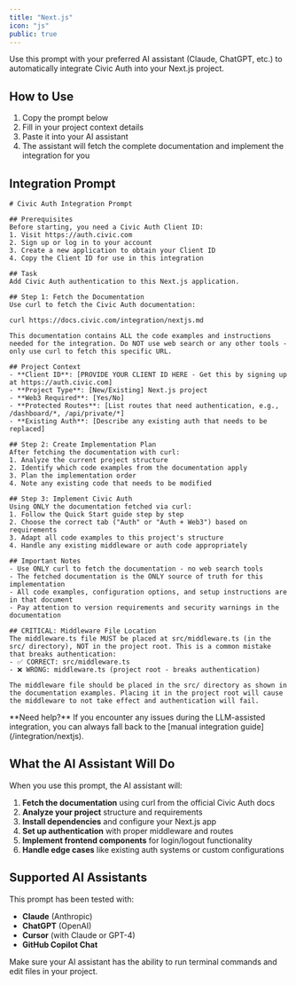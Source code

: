 ```yaml
---
title: "Next.js"
icon: "js"
public: true
---
```


Use this prompt with your preferred AI assistant (Claude, ChatGPT, etc.) to automatically integrate Civic Auth into your Next.js project.

## How to Use

1. Copy the prompt below
2. Fill in your project context details
3. Paste it into your AI assistant
4. The assistant will fetch the complete documentation and implement the integration for you

## Integration Prompt

```text
# Civic Auth Integration Prompt

## Prerequisites
Before starting, you need a Civic Auth Client ID:
1. Visit https://auth.civic.com
2. Sign up or log in to your account
3. Create a new application to obtain your Client ID
4. Copy the Client ID for use in this integration

## Task
Add Civic Auth authentication to this Next.js application.

## Step 1: Fetch the Documentation
Use curl to fetch the Civic Auth documentation:

curl https://docs.civic.com/integration/nextjs.md

This documentation contains ALL the code examples and instructions needed for the integration. Do NOT use web search or any other tools - only use curl to fetch this specific URL.

## Project Context
- **Client ID**: [PROVIDE YOUR CLIENT ID HERE - Get this by signing up at https://auth.civic.com]
- **Project Type**: [New/Existing] Next.js project
- **Web3 Required**: [Yes/No]
- **Protected Routes**: [List routes that need authentication, e.g., /dashboard/*, /api/private/*]
- **Existing Auth**: [Describe any existing auth that needs to be replaced]

## Step 2: Create Implementation Plan
After fetching the documentation with curl:
1. Analyze the current project structure
2. Identify which code examples from the documentation apply
3. Plan the implementation order
4. Note any existing code that needs to be modified

## Step 3: Implement Civic Auth
Using ONLY the documentation fetched via curl:
1. Follow the Quick Start guide step by step
2. Choose the correct tab ("Auth" or "Auth + Web3") based on requirements
3. Adapt all code examples to this project's structure
4. Handle any existing middleware or auth code appropriately

## Important Notes
- Use ONLY curl to fetch the documentation - no web search tools
- The fetched documentation is the ONLY source of truth for this implementation
- All code examples, configuration options, and setup instructions are in that document
- Pay attention to version requirements and security warnings in the documentation

## CRITICAL: Middleware File Location
The middleware.ts file MUST be placed at src/middleware.ts (in the src/ directory), NOT in the project root. This is a common mistake that breaks authentication:
- ✅ CORRECT: src/middleware.ts 
- ❌ WRONG: middleware.ts (project root - breaks authentication)

The middleware file should be placed in the src/ directory as shown in the documentation examples. Placing it in the project root will cause the middleware to not take effect and authentication will fail.
```

<Note>
  **Need help?** If you encounter any issues during the LLM-assisted integration, you can always fall back to the [manual integration guide](/integration/nextjs).
</Note>

## What the AI Assistant Will Do

When you use this prompt, the AI assistant will:

1. **Fetch the documentation** using curl from the official Civic Auth docs
2. **Analyze your project** structure and requirements
3. **Install dependencies** and configure your Next.js app
4. **Set up authentication** with proper middleware and routes
5. **Implement frontend components** for login/logout functionality
6. **Handle edge cases** like existing auth systems or custom configurations

## Supported AI Assistants

This prompt has been tested with:
- **Claude** (Anthropic)
- **ChatGPT** (OpenAI)
- **Cursor** (with Claude or GPT-4)
- **GitHub Copilot Chat**

<Info>
  Make sure your AI assistant has the ability to run terminal commands and edit files in your project.
</Info>
